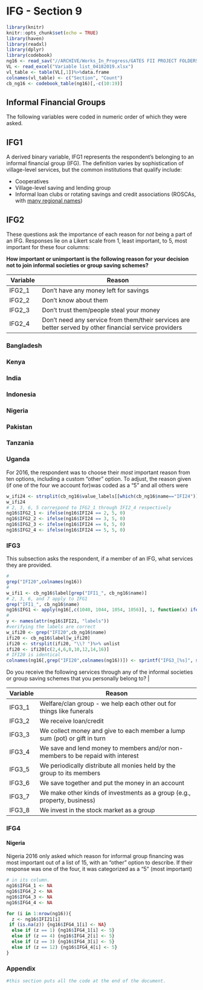 # IFG - Section 9

``` r
library(knitr)
knitr::opts_chunk$set(echo = TRUE)
library(haven)
library(readxl)
library(dplyr)
library(codebook)
ng16 <- read_sav("//ARCHIVE/Works_In_Progress/GATES FII PROJECT FOLDERS/GATES FII WAVES 4 - 6 2016-2019/Final Data/In house/FII Nigeria 2016 (in house).sav")
VL <- read_excel("Variable list_04182019.xlsx")
vl_table <- table(VL[,1])%>%data.frame
colnames(vl_table) <- c("Section", "Count")
cb_ng16 <- codebook_table(ng16)[,-c(10:19)]
```

Informal Financial Groups
----

The following variables were coded in numeric order of which they were asked.

## IFG1

A derived binary variable, IFG1 represents the respondent's belonging to an informal financial group (IFG). The definition varies by sophistication of village-level services, but the common institutions that qualify include:

* Cooperatives
* Village-level saving and lending group
* Informal loan clubs or rotating savings and credit associations (ROSCAs, with [many regional names](http://www.gdrc.org/icm/rosca/rosca-names.html))

## IFG2
These questions ask the importance of each reason for _not_ being a part of an IFG. 
Responses lie on a Likert scale from 1, least important, to 5, most important for these four columns:

**How important or unimportant is the following reason for your decision not to join informal societies or group saving schemes?**

Variable | Reason
-------- | ---------------------------------------
IFG2_1   | Don't have any money left for savings
IFG2_2   | Don't know about them
IFG2_3   | Don't trust them/people steal your money
IFG2_4   | Don't need any service from them/their services are better served by other financial service providers

### Bangladesh
### Kenya
### India
### Indonesia
### Nigeria
### Pakistan
### Tanzania
### Uganda

  For 2016, the respondent was to choose their _most_ important reason from ten options, including a custom "other" option. To adjust, the reason given (if one of the four we account for)was coded as a "5" and all others were 
```r
w_ifi24 <- strsplit(cb_ng16$value_labels[[which(cb_ng16$name=="IFI24")]], "\n")
w_ifi24
# 2, 3, 6, 5 correspond to IFG2_1 through IFI2_4 respectively
ng16$IFG2_1 <- ifelse(ng16$IFI24 == 2, 5, 0)
ng16$IFG2_2 <- ifelse(ng16$IFI24 == 3, 5, 0)
ng16$IFG2_3 <- ifelse(ng16$IFI24 == 6, 5, 0)
ng16$IFG2_4 <- ifelse(ng16$IFI24 == 5, 5, 0)
```

### IFG3
This subsection asks the respondent, if a member of an IFG, what services they are provided.
```r
#
grep("IFI20",colnames(ng16))
#
w_ifi1 <- cb_ng16$label[grep("IFI1_", cb_ng16$name)]
# 2, 3, 6, and 7 apply to IFG1
grep("IFI1_", cb_ng16$name)
ng16$IFG1 <- apply(ng16[,c(1040, 1044, 1054, 1056)], 1, function(x) ifelse(any(x == 1), 1, 0))
#
y <- names(attr(ng16$IFI21, "labels"))
#verifying the labels are correct
w_ifi20 <- grep("IFI20",cb_ng16$name)
ifi20 <- cb_ng16$label[w_ifi20]
ifi20 <- strsplit(ifi20, "\\? ")%>% unlist
ifi20 <- ifi20[c(2,4,6,8,10,12,14,16)]
# IFI20 is identical
colnames(ng16[,grep("IFI20",colnames(ng16))]) <- sprintf("IFG3_[%s]", seq(1:8))
```

| Do you receive the following services through any of the informal societies or group saving schemes that you personally belong to? |

Variable | Reason
-------- | -------------------------------------------------------------       
IFG3_1   | Welfare/clan group - we help each other out for things like funerals
IFG3_2   | We receive loan/credit
IFG3_3   | We collect money and give to each member a lump sum (pot) or gift in turn
IFG3_4   | We save and lend money to members and/or non-members to be repaid with interest
IFG3_5   | We periodically distribute all monies held by the group to its members
IFG3_6   | We save together and put the money in an account
IFG3_7   | We make other kinds of investments as a group (e.g., property, business)
IFG3_8   | We invest in the stock market as a group

### IFG4

#### Nigeria
Nigeria 2016 only asked which reason for informal group financing was most important
out of a list of 15, with an "other" option to describe.
If their response was one of the four, it was categorized as a "5" (most important)
```r
# in its column.
ng16$IFG4_1 <- NA
ng16$IFG4_2 <- NA
ng16$IFG4_3 <- NA
ng16$IFG4_4 <- NA

for (i in 1:nrow(ng16)){
  z <- ng16$IFI21[i]
 if (is.na(z)) {ng16$IFG4_1[i] <- NA}
  else if (z == 1) {ng16$IFG4_1[i] <- 5}
  else if (z == 4) {ng16$IFG4_2[i] <- 5}
  else if (z == 3) {ng16$IFG4_3[i] <- 5}
  else if (z == 12) {ng16$IFG4_4[i] <- 5}
}
```
### Appendix
```r
#this section puts all the code at the end of the document.
```